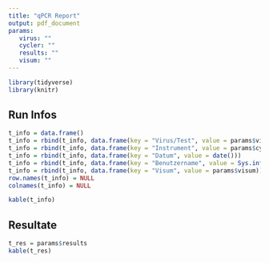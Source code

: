 ```yaml
---
title: "qPCR Report"
output: pdf_document
params:
   virus: ""
   cycler: ""
   results: ""
   visum: ""
---
```


```r
library(tidyverse)
library(knitr)
```

## Run Infos
```r
t_info = data.frame()
t_info = rbind(t_info, data.frame(key = "Virus/Test", value = params$virus))
t_info = rbind(t_info, data.frame(key = "Instrument", value = params$cycler))
t_info = rbind(t_info, data.frame(key = "Datum", value = date()))
t_info = rbind(t_info, data.frame(key = "Benutzername", value = Sys.info()[7]))
t_info = rbind(t_info, data.frame(key = "Visum", value = params$visum))
row.names(t_info) = NULL
colnames(t_info) = NULL

kable(t_info)
```

## Resultate
```r
t_res = params$results
kable(t_res)
```

